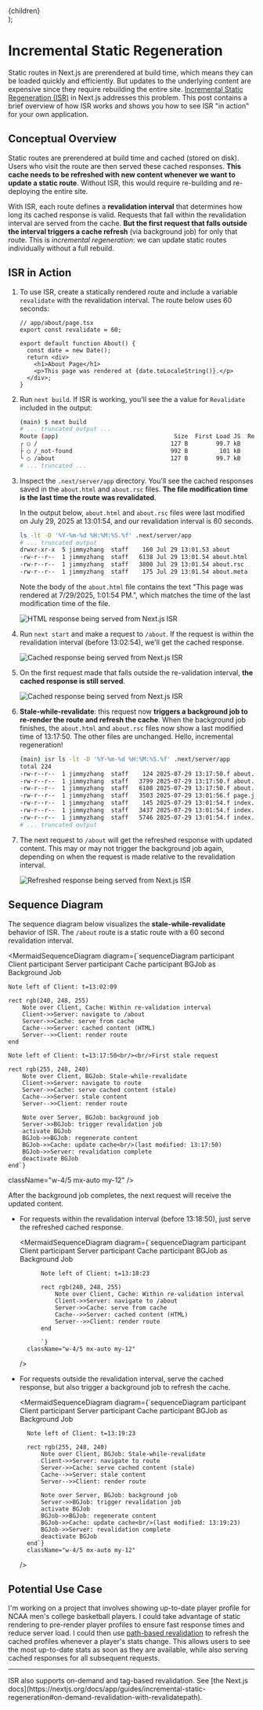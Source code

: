 
  <div className="text-center mx-auto text-gray-500 max-w-2xl [&>p]:text-xs [&>p]:!text-xs [&>p]:!m-0 [&>p]:!leading-normal">
    {children}
  </div>
);

<TOC/>


# Incremental Static Regeneration

Static routes in Next.js are prerendered at build time, which means they can be loaded quickly and efficiently. But updates to the underlying content are expensive since they require rebuilding the entire site. [Incremental Static Regeneration (ISR)](https://nextjs.org/docs/app/guides/incremental-static-regeneration) in Next.js addresses this problem. This post contains a brief overview of how ISR works and shows you how to see ISR "in action" for your own application.



## Conceptual Overview


Static routes are prerendered at build time and cached (stored on disk). Users who visit the route are then served these cached responses. **This cache needs to be refreshed with new content whenever we want to update a  static route**. Without ISR, this would require re-building and re-deploying the entire site.


With ISR, each route defines a **revalidation interval** that determines how long its cached response is valid. Requests that fall within the revalidation interval are served from the cache. **But the first request that falls outside the interval triggers a cache refresh** (via background job) for only that route. This is *incremental regeneration*: we can update static routes individually without a full rebuild.

## ISR in Action

1. To use ISR, create a statically rendered route and include a variable `revalidate` with the revalidation interval<FootnoteReference id="1"/>. The route below uses 60 seconds:

   ```tsx
   // app/about/page.tsx
   export const revalidate = 60;

   export default function About() {
     const date = new Date();
     return <div>
       <h1>About Page</h1>
       <p>This page was rendered at {date.toLocaleString()}.</p>
     </div>;
   }
   ```

2. Run `next build`. If ISR is working, you'll see the a value for `Revalidate` included in the output:

    ```bash {6}
    (main) $ next build
    # ... truncated output ...
    Route (app)                                 Size  First Load JS  Revalidate  Expire
    ┌ ○ /                                      127 B        99.7 kB
    ├ ○ /_not-found                            992 B         101 kB
    └ ○ /about                                 127 B        99.7 kB          1m      1y
    # ... truncated ...
    ```

3. Inspect the `.next/server/app` directory. You'll see the cached responses saved in the `about.html` and `about.rsc` files. **The file modification time is the last time the route was revalidated**. 

    In the output below, `about.html` and `about.rsc` files were last modified on July 29, 2025 at 13:01:54, and our revalidation interval is 60 seconds.

    ```bash {4,5}
    ls -lt -D '%Y-%m-%d %H:%M:%S.%f' .next/server/app
    # ... truncated output
    drwxr-xr-x  5 jimmyzhang  staff    160 Jul 29 13:01.53 about
    -rw-r--r--  1 jimmyzhang  staff   6138 Jul 29 13:01.54 about.html
    -rw-r--r--  1 jimmyzhang  staff   3800 Jul 29 13:01.54 about.rsc
    -rw-r--r--  1 jimmyzhang  staff    175 Jul 29 13:01.54 about.meta
    ```

    Note the body of the `about.html` file contains the text "This page was rendered at 7/29/2025, 1:01:54 PM.", which matches the time of the last modification time of the file.

    <div className="flex justify-center my-8">
        <Image 
            src="/images/nextjs-isr/html-response.png"
            alt="HTML response being served from Next.js ISR"
            width={500}
            height={500}
            className="mx-auto h-auto rounded-md border"
        />
    </div>    

4. Run `next start` and make a request to `/about`. If the request is within the revalidation interval <span className="text-xs text-gray-500">(before 13:02:54)</span>, we'll get the cached response.

    <div className="flex justify-center my-8">
        <Image 
            src="/images/nextjs-isr/cached-response.png"
            alt="Cached response being served from Next.js ISR"
            width={3572}
            height={1544}
            className="w-[90%] mx-auto h-auto rounded-md border"
        />
    </div>

5. On the first request made that falls outside the re-validation interval, **the cached response is still served**.


     <div className="flex justify-center my-8">
        <Image 
            src="/images/nextjs-isr/invalidate-response.png"
            alt="Cached response being served from Next.js ISR"
            width={3572}
            height={1544}
            className="w-[90%] mx-auto h-auto rounded-md border"
        />
    </div>


6. **Stale-while-revalidate**: this request now **triggers a background job to re-render the route and refresh the cache**. When the background job finishes, the `about.html` and `about.rsc` files now show a last modified time of 13:17:50. The other files are unchanged. Hello, incremental regeneration!

    ```bash {3-5}
    (main) isr ls -lt -D '%Y-%m-%d %H:%M:%S.%f' .next/server/app
    total 224
    -rw-r--r--  1 jimmyzhang  staff    124 2025-07-29 13:17:50.f about.meta # REFRESHED
    -rw-r--r--  1 jimmyzhang  staff   3799 2025-07-29 13:17:50.f about.rsc # REFRESHED
    -rw-r--r--  1 jimmyzhang  staff   6108 2025-07-29 13:17:50.f about.html # REFRESHED
    -rw-r--r--  1 jimmyzhang  staff   3503 2025-07-29 13:01:56.f page.js.nft.json # unchanged
    -rw-r--r--  1 jimmyzhang  staff    145 2025-07-29 13:01:54.f index.meta # unchanged
    -rw-r--r--  1 jimmyzhang  staff   3437 2025-07-29 13:01:54.f index.rsc # unchanged
    -rw-r--r--  1 jimmyzhang  staff   5746 2025-07-29 13:01:54.f index.html # unchanged
    # ... truncated output
    ```

7. The next request to `/about` will get the refreshed response with updated content. This may or may not trigger the background job again, depending on when the request is made relative to the revalidation interval.


     <div className="flex justify-center my-8">
        <Image 
            src="/images/nextjs-isr/refresh.png"
            alt="Refreshed response being served from Next.js ISR"
            width={3572}
            height={1544}
            className="w-[90%] mx-auto h-auto rounded-md border"
        />
    </div>


## Sequence Diagram

The sequence diagram below visualizes the **stale-while-revalidate** behavior of ISR. The `/about` route is a static route with a 60 second revalidation interval.

<MermaidSequenceDiagram 
  diagram={`sequenceDiagram
    participant Client
    participant Server
    participant Cache
    participant BGJob as Background Job

    Note left of Client: t=13:02:09

    rect rgb(240, 248, 255)
        Note over Client, Cache: Within re-validation interval
        Client->>Server: navigate to /about
        Server->>Cache: serve from cache
        Cache-->>Server: cached content (HTML)
        Server-->>Client: render route
    end

    Note left of Client: t=13:17:50<br/><br/>First stale request

    rect rgb(255, 248, 240)
        Note over Client, BGJob: Stale-while-revalidate
        Client->>Server: navigate to route
        Server->>Cache: serve cached content (stale)
        Cache-->>Server: stale content
        Server-->>Client: render route

        Note over Server, BGJob: background job
        Server->>BGJob: trigger revalidation job
        activate BGJob
        BGJob->>BGJob: regenerate content
        BGJob->>Cache: update cache<br/>(last modified: 13:17:50)
        BGJob->>Server: revalidation complete
        deactivate BGJob
    end`}
  className="w-4/5 mx-auto my-12"
/>


After the background job completes, the next request will receive the updated content.

* For requests within the revalidation interval <span className="text-xs text-gray-500">(before 13:18:50)</span>, just serve the refreshed cached response.

    <MermaidSequenceDiagram 
        diagram={`sequenceDiagram
            participant Client
            participant Server
            participant Cache
            participant BGJob as Background Job

            Note left of Client: t=13:18:23

            rect rgb(240, 248, 255)
                Note over Client, Cache: Within re-validation interval
                Client->>Server: navigate to /about
                Server->>Cache: serve from cache
                Cache-->>Server: cached content (HTML)
                Server-->>Client: render route
            end

            `}
        className="w-4/5 mx-auto my-12"
    />


* For requests outside the revalidation interval, serve the cached response, but also trigger a background job to refresh the cache.






  <MermaidSequenceDiagram 
    diagram={`sequenceDiagram
        participant Client
        participant Server
        participant Cache
        participant BGJob as Background Job

        Note left of Client: t=13:19:23

        rect rgb(255, 248, 240)
            Note over Client, BGJob: Stale-while-revalidate
            Client->>Server: navigate to route
            Server->>Cache: serve cached content (stale)
            Cache-->>Server: stale content
            Server-->>Client: render route

            Note over Server, BGJob: background job
            Server->>BGJob: trigger revalidation job
            activate BGJob
            BGJob->>BGJob: regenerate content
            BGJob->>Cache: update cache<br/>(last modified: 13:19:23)
            BGJob->>Server: revalidation complete
            deactivate BGJob
        end`}
        className="w-4/5 mx-auto my-12"
    />


## Potential Use Case

I'm working on a project that involves showing up-to-date player profile for NCAA men's college basketball players. I could take advantage of static rendering to pre-render player profiles to ensure fast response times and reduce server load. I could then use [path-based revalidation](https://nextjs.org/docs/app/guides/incremental-static-regeneration#on-demand-revalidation-with-revalidatepath) to refresh the cached profiles whenever a player's stats change. This allows users to see the most up-to-date stats as soon as they are available, while also serving cached responses for all subsequent requests.






---

<Footnote id="1">
  ISR also supports on-demand and tag-based revalidation. See [the Next.js docs](https://nextjs.org/docs/app/guides/incremental-static-regeneration#on-demand-revalidation-with-revalidatepath).
</Footnote>